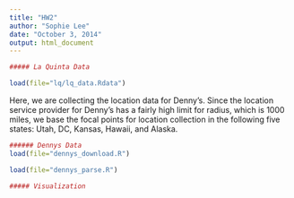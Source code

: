 ```yaml
---
title: "HW2"
author: "Sophie Lee"
date: "October 3, 2014"
output: html_document
---
```



```r

##### La Quinta Data

load(file="lq/lq_data.Rdata")

```



Here, we are collecting the location data for Denny's. Since the location service provider for Denny's has a fairly high limit for radius, which is 1000 miles, we base the focal points for location collection in the following five states: Utah, DC, Kansas, Hawaii, and Alaska. 


```r

###### Dennys Data
load(file="dennys_download.R")

load(file="dennys_parse.R")

```




```r

##### Visualization

```

